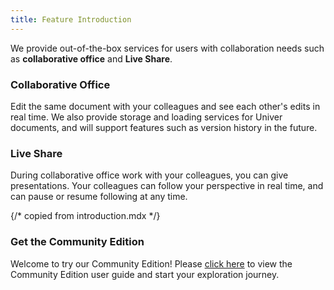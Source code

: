 ```yaml
---
title: Feature Introduction
---
```


We provide out-of-the-box services for users with collaboration needs such as **collaborative office** and **Live Share**.

### Collaborative Office

Edit the same document with your colleagues and see each other's edits in real time. We also provide storage and loading services for Univer documents, and will support features such as version history in the future.

### Live Share

During collaborative office work with your colleagues, you can give presentations. Your colleagues can follow your perspective in real time, and can pause or resume following at any time.

{/* copied from introduction.mdx */}

### Get the Community Edition
Welcome to try our Community Edition! Please [click here](/enterprises/trial-version) to view the Community Edition user guide and start your exploration journey.

